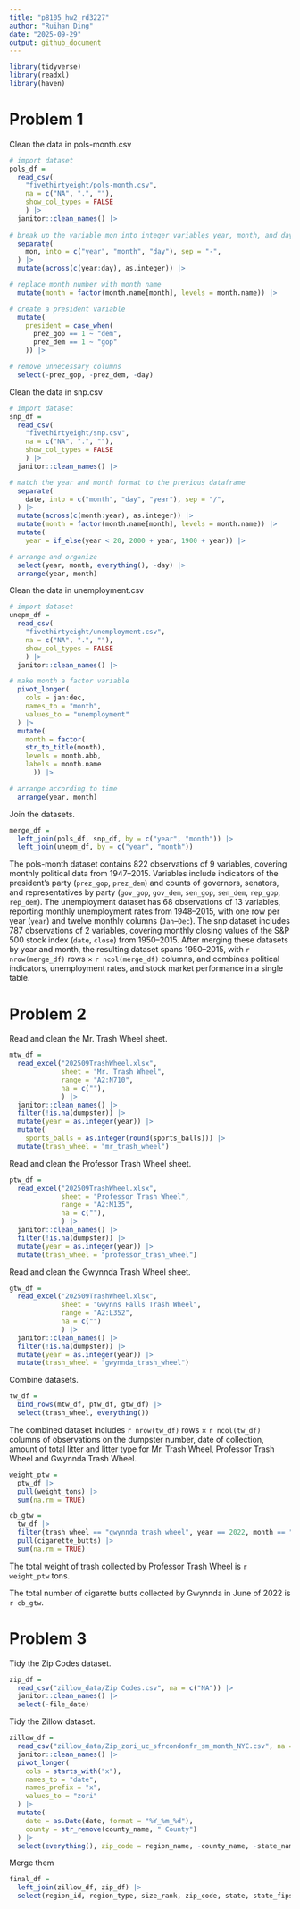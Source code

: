 ```yaml
---
title: "p8105_hw2_rd3227"
author: "Ruihan Ding"
date: "2025-09-29"
output: github_document
---
```


```r
library(tidyverse)
library(readxl)
library(haven)
```

# Problem 1

Clean the data in pols-month.csv

```r
# import dataset
pols_df = 
  read_csv(
    "fivethirtyeight/pols-month.csv", 
    na = c("NA", ".", ""), 
    show_col_types = FALSE
    ) |> 
  janitor::clean_names() |> 
  
# break up the variable mon into integer variables year, month, and day
  separate(
    mon, into = c("year", "month", "day"), sep = "-",
  ) |> 
  mutate(across(c(year:day), as.integer)) |> 

# replace month number with month name
  mutate(month = factor(month.name[month], levels = month.name)) |> 

# create a president variable
  mutate(
    president = case_when(
      prez_gop == 1 ~ "dem",
      prez_dem == 1 ~ "gop"
    )) |> 

# remove unnecessary columns
  select(-prez_gop, -prez_dem, -day)

```

Clean the data in snp.csv

```r
# import dataset
snp_df = 
  read_csv(
    "fivethirtyeight/snp.csv", 
    na = c("NA", ".", ""),
    show_col_types = FALSE
    ) |> 
  janitor::clean_names() |> 

# match the year and month format to the previous dataframe
  separate(
    date, into = c("month", "day", "year"), sep = "/",
  ) |> 
  mutate(across(c(month:year), as.integer)) |> 
  mutate(month = factor(month.name[month], levels = month.name)) |> 
  mutate(
    year = if_else(year < 20, 2000 + year, 1900 + year)) |> 

# arrange and organize
  select(year, month, everything(), -day) |> 
  arrange(year, month)

```

Clean the data in unemployment.csv

```r
# import dataset
unepm_df = 
  read_csv(
    "fivethirtyeight/unemployment.csv", 
    na = c("NA", ".", ""),
    show_col_types = FALSE
    ) |> 
  janitor::clean_names() |> 

# make month a factor variable
  pivot_longer(
    cols = jan:dec,
    names_to = "month",
    values_to = "unemployment"
  ) |> 
  mutate(
    month = factor(
    str_to_title(month), 
    levels = month.abb,
    labels = month.name
      )) |> 

# arrange according to time
  arrange(year, month) 

```

Join the datasets.

```r
merge_df = 
  left_join(pols_df, snp_df, by = c("year", "month")) |> 
  left_join(unepm_df, by = c("year", "month"))

```

The pols-month dataset contains 822 observations of 9 variables, covering monthly political data from 1947–2015. Variables include indicators of the president’s party (`prez_gop`, `prez_dem`) and counts of governors, senators, and representatives by party (`gov_gop`, `gov_dem`, `sen_gop`, `sen_dem`, `rep_gop`, `rep_dem`). The unemployment dataset has 68 observations of 13 variables, reporting monthly unemployment rates from 1948–2015, with one row per year (`year`) and twelve monthly columns (`Jan`–`Dec`). The snp dataset includes 787 observations of 2 variables, covering monthly closing values of the S&P 500 stock index (`date`, `close`) from 1950–2015. After merging these datasets by year and month, the resulting dataset spans 1950–2015, with `r nrow(merge_df)` rows × `r ncol(merge_df)` columns, and combines political indicators, unemployment rates, and stock market performance in a single table.

# Problem 2

Read and clean the Mr. Trash Wheel sheet.

```r
mtw_df = 
  read_excel("202509TrashWheel.xlsx", 
             sheet = "Mr. Trash Wheel", 
             range = "A2:N710", 
             na = c(""),
             ) |> 
  janitor::clean_names() |> 
  filter(!is.na(dumpster)) |> 
  mutate(year = as.integer(year)) |>
  mutate(
    sports_balls = as.integer(round(sports_balls))) |> 
  mutate(trash_wheel = "mr_trash_wheel")

```

Read and clean the Professor Trash Wheel sheet.

```r
ptw_df = 
  read_excel("202509TrashWheel.xlsx", 
             sheet = "Professor Trash Wheel", 
             range = "A2:M135", 
             na = c(""),
             ) |> 
  janitor::clean_names() |> 
  filter(!is.na(dumpster)) |> 
  mutate(year = as.integer(year)) |>
  mutate(trash_wheel = "professor_trash_wheel")

```

Read and clean the Gwynnda Trash Wheel sheet.

```r
gtw_df = 
  read_excel("202509TrashWheel.xlsx", 
             sheet = "Gwynns Falls Trash Wheel", 
             range = "A2:L352", 
             na = c("")
             ) |> 
  janitor::clean_names() |> 
  filter(!is.na(dumpster)) |> 
  mutate(year = as.integer(year)) |>
  mutate(trash_wheel = "gwynnda_trash_wheel")

```

Combine datasets.

```r
tw_df =
  bind_rows(mtw_df, ptw_df, gtw_df) |> 
  select(trash_wheel, everything())

```

The combined dataset includes `r nrow(tw_df)` rows × `r ncol(tw_df)` columns of observations on the dumpster number, date of collection, amount of total litter and litter type for Mr. Trash Wheel, Professor Trash Wheel and Gwynnda Trash Wheel.  

```r
weight_ptw = 
  ptw_df |> 
  pull(weight_tons) |>
  sum(na.rm = TRUE)

cb_gtw = 
  tw_df |>
  filter(trash_wheel == "gwynnda_trash_wheel", year == 2022, month == "June") |>
  pull(cigarette_butts) |> 
  sum(na.rm = TRUE)

```

The total weight of trash collected by Professor Trash Wheel is `r weight_ptw` tons.

The total number of cigarette butts collected by Gwynnda in June of 2022 is `r cb_gtw`.

# Problem 3

Tidy the Zip Codes dataset.

```r
zip_df = 
  read_csv("zillow_data/Zip Codes.csv", na = c("NA")) |> 
  janitor::clean_names() |> 
  select(-file_date)

```

Tidy the Zillow dataset.

```r
zillow_df = 
  read_csv("zillow_data/Zip_zori_uc_sfrcondomfr_sm_month_NYC.csv", na = c("NA")) |> 
  janitor::clean_names() |> 
  pivot_longer(
    cols = starts_with("x"),
    names_to = "date",
    names_prefix = "x",
    values_to = "zori"
  ) |> 
  mutate(
    date = as.Date(date, format = "%Y_%m_%d"),
    county = str_remove(county_name, " County")
  ) |> 
  select(everything(), zip_code = region_name, -county_name, -state_name)

```

Merge them

```r
final_df = 
  left_join(zillow_df, zip_df) |> 
  select(region_id, region_type, size_rank, zip_code, state, state_fips, city, county, county_fips, county_code, neighborhood, metro, date, zori)
  
```







